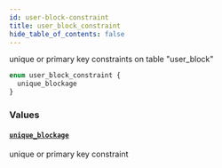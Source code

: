 ```yaml
---
id: user-block-constraint
title: user_block_constraint
hide_table_of_contents: false
---
```


unique or primary key constraints on table "user_block"

```graphql
enum user_block_constraint {
  unique_blockage
}
```

### Values

#### [`unique_blockage`](#)

unique or primary key constraint
